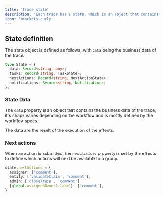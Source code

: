 ```yaml
---
title: 'Trace state'
description: "Each trace has a state, which is an object that contains business data but also metadata about the trace's lifecycle."
icon: 'brackets-curly'
---
```


## State definition

The state object is defined as follows, with `data` being the business data of the trace.

```ts
type State = {
  data: Record<string, any>;
  tasks: Record<string, TaskState>;
  nextActions: Record<string, NextActionState>;
  notifications: Record<string, Notification>;
};
```

### State Data

The `data` property is an object that contains the business data of the trace,
it's shape varies depending on the workflow and is mostly defined by the workflow specs.

The data are the result of the execution of the effects.

### Next actions

When an action is submitted, the `nextActions` property is set by the effects to define which actions will next be available to a group.

```ts
state.nextActions = {
  assigner: ['comment'],
  entity: ['validateClaim', 'comment'],
  admin: ['closeTrace', 'comment']
  [global.assignedOwner?.label]: ['comment'],
}
```
